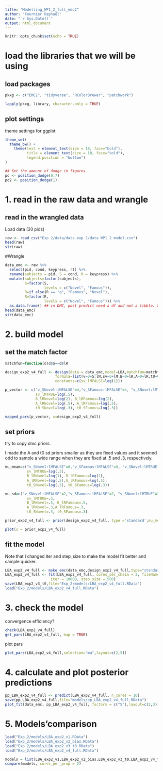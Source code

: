 ```yaml
---
title: "Modelling_WP1_2_full_emc2"
author: "Fournier Raphaël"
date: "`r Sys.Date()`"
output: html_document
---
```


```r
knitr::opts_chunk$set(echo = TRUE)
```

# load the libraries that we will be using #

## load packages ##

```r
pkxg <- c("EMC2", "tidyverse", "RColorBrewer", "patchwork")

lapply(pkxg, library, character.only = TRUE)
```

## plot settings ##

theme settings for ggplot

```r
theme_set(
  theme_bw() +
    theme(text = element_text(size = 18, face="bold"), 
          title = element_text(size = 18, face="bold"),
          legend.position = "bottom")
)

## Set the amount of dodge in figures
pd <- position_dodge(0.7)
pd2 <- position_dodge(1)
```

# 1. read in the raw data and wrangle

## read in the wrangled data ##

Load data (30 pids)

```r
raw <- read_csv("Exp_2/data/data_exp_2/data_WP1_2_model.csv")
head(raw)
str(raw)
```

#Wrangle
```r
data_emc <- raw %>%
  select(pid, cond, keypress, rt) %>% 
  rename(subjects = pid, S = cond, R = keypress) %>% 
  mutate(subjects=factor(subjects),
         S=factor(S,
                  levels = c("Novel", "Famous")),
         R=if_else(R == "q", "Famous", "Novel"),
         R=factor(R,
                  levels = c("Novel", "Famous"))) %>% 
  as.data.frame() ## in DMC, post predict need a df and not a tibble. Same for EMC2 I think.
head(data_emc)
str(data_emc)
```

# 2. build model #

## set the match factor  ##

```r
matchfun=function(d)d$S==d$lR
```

```r
design_exp2_v4_full <- design(data = data_emc,model=LBA,matchfun=matchfun,
                       formula=list(v~0+S:lM,sv~0+lM,B~0+lR,A~0+lR,t0~0+S),
                       constants=c(sv_lMFALSE=log(1)))
```

```r
p_vector <- c("v_SNovel:lMFALSE"=4,"v_SFamous:lMFALSE"=4, "v_SNovel:lMTRUE"=4, "v_SFamous:lMTRUE"=4,
              sv_lMTRUE=log(.5), 
              B_lRNovel=log(2), B_lRFamous=log(2),
              A_lRNovel=log(.5), A_lRFamous=log(.5),
              t0_SNovel=log(.3), t0_SFamous=log(.3))

mapped_pars(p_vector, x=design_exp2_v4_full)
```

## set priors ##

try to copy dmc priors.

I made the A and t0 sd priors smaller as they are fixed values and it seemed odd to sample a wide range when they are fixed at .5 and .3, respectively.

```r
mu_mean=c("v_SNovel:lMFALSE"=0,"v_SFamous:lMFALSE"=0, "v_SNovel:lMTRUE"=1, "v_SFamous:lMTRUE"=1,
          sv_lMTRUE=log(.5), 
          B_lRNovel=log(1), B_lRFamous=log(1),
          A_lRNovel=log(.5),A_lRFamous=log(.5),
          t0_SNovel=log(.3), t0_SFamous=log(.3))

mu_sd=c("v_SNovel:lMFALSE"=2,"v_SFamous:lMFALSE"=2, "v_SNovel:lMTRUE"=2, "v_SFamous:lMTRUE"=2,
          sv_lMTRUE=.5, 
          B_lRNovel=.5, B_lRFamous=.5,
          A_lRNovel=.3,A_lRFamous=.3,
          t0_SNovel=.3, t0_SFamous=.3)

prior_exp2_v4_full <- prior(design_exp2_v4_full, type ='standard',mu_mean=mu_mean,mu_sd=mu_sd)

plot(x = prior_exp2_v4_full)
```            

## fit the model ##

Note that I changed iter and step_size to make the model fit better and sample quicker.

```r
LBA_exp2_v4_full <- make_emc(data_emc,design_exp2_v4_full,type="standard",  prior=prior_exp2_v4_full)
LBA_exp2_v4_full <- fit(LBA_exp2_v4_full, cores_per_chain = 2, fileName="Exp_2/models/tmp.RData",
                     iter = 10000, step_size = 500)
save(LBA_exp2_v3_t0,file="Exp_2/models/LBA_exp2_v4_full.RData") 
load("Exp_2/models/LBA_exp2_v4_full.RData")
```

# 3. check the model #

convergence 
efficiency?

```r
check(LBA_exp2_v4_full)
get_pars(LBA_exp2_v4_full, map = TRUE)
```

plot pars

```r
plot_pars(LBA_exp2_v4_full,selection="mu",layout=c(2,5))
```

# 4. calculate and plot posterior predictions #

```r
pp_LBA_exp2_v4_full <- predict(LBA_exp2_v4_full, n_cores = 10)
save(pp_LBA_exp2_v4_full,file="models/pp_LBA_exp2_v4_full.RData")
plot_fit(data_emc, pp_LBA_exp2_v4_full, factors = c("S"),layout=c(2,3))
```

# 5. Models'comparison
```r
load("Exp_2/models/LBA_exp2_v1.RData")
load("Exp_2/models/LBA_exp2_v2_bias.RData")
load("Exp_2/models/LBA_exp2_v3_t0.RData")
load("Exp_2/models/LBA_exp2_v4_full.RData")

models = list(LBA_exp2_v1,LBA_exp2_v2_bias,LBA_exp2_v3_t0,LBA_exp2_v4_full)
compare(models, cores_per_prop = 2)
```

